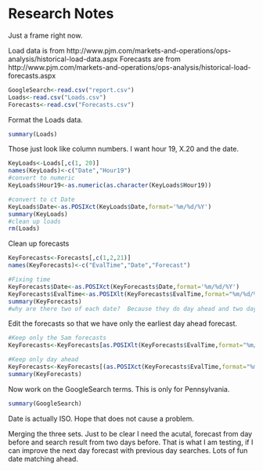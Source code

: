 Research Notes
========================================================
Just a frame right now.

Load data is from http://www.pjm.com/markets-and-operations/ops-analysis/historical-load-data.aspx
Forecasts are from 
http://www.pjm.com/markets-and-operations/ops-analysis/historical-load-forecasts.aspx

```r
GoogleSearch<-read.csv("report.csv")
Loads<-read.csv("Loads.csv")
Forecasts<-read.csv("Forecasts.csv")
```

Format the Loads data.

```r
summary(Loads)
```
Those just look like column numbers.  I want hour 19, X.20 and the date.

```r
KeyLoads<-Loads[,c(1, 20)]
names(KeyLoads)<-c("Date","Hour19")
#convert to numeric
KeyLoads$Hour19<-as.numeric(as.character(KeyLoads$Hour19))

#convert to ct Date
KeyLoads$Date<-as.POSIXct(KeyLoads$Date,format='%m/%d/%Y')
summary(KeyLoads)
#clean up loads
rm(Loads)
```

Clean up forecasts

```r
KeyForecasts<-Forecasts[,c(1,2,21)]
names(KeyForecasts)<-c("EvalTime","Date","Forecast")

#Fixing time
KeyForecasts$Date<-as.POSIXct(KeyForecasts$Date,format='%m/%d/%Y')
KeyForecasts$EvalTime<-as.POSIXlt(KeyForecasts$EvalTime,format="%m/%d/%Y %H:%M:%S")
summary(KeyForecasts)
#why are there two of each date?  Because they do day ahead and two day ahead.
```

Edit the forecasts so that we have only the earliest day ahead forecast.

```r
#Keep only the 5am forecasts
KeyForecasts<-KeyForecasts[as.POSIXlt(KeyForecasts$EvalTime,format="%m/%d/%Y %H:%M:%S")$hour==5,]

#Keep only day ahead
KeyForecasts<-KeyForecasts[(as.POSIXct(KeyForecasts$EvalTime,format="%m/%d/%Y %H:%M:%S") -as.POSIXct(KeyForecasts$Date,format='%m/%d/%Y'))<0,]
summary(KeyForecasts)

```

Now work on the GoogleSearch terms.  This is only for Pennsylvania.

```r
summary(GoogleSearch)

```
Date is actually ISO.  Hope that does not cause a problem.

Merging the three sets.  Just to be clear I need the acutal, forecast from day before and search result from two days before.  That is what I am testing, if I can improve the next day forecast with previous day searches.  Lots of fun date matching ahead.





